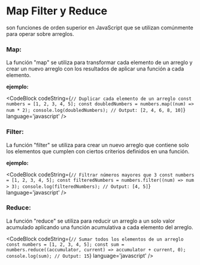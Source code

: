 
# Map Filter y Reduce

 son funciones de orden superior en JavaScript que se utilizan comúnmente para operar sobre arreglos.

### Map:

La función "map" se utiliza para transformar cada elemento de un arreglo y crear un nuevo arreglo con los resultados de aplicar una función a cada elemento.

**ejemplo:**

<CodeBlock
  codeString={`
    // Duplicar cada elemento de un arreglo
    const numbers = [1, 2, 3, 4, 5];
    const doubledNumbers = numbers.map((num) => num * 2);
    console.log(doubledNumbers); // Output: [2, 4, 6, 8, 10]
  `} 
  language='javascript'
/>

### Filter:

La función "filter" se utiliza para crear un nuevo arreglo que contiene solo los elementos que cumplen con ciertos criterios definidos en una función.

**ejemplo:**

<CodeBlock
    codeString={`
    // Filtrar números mayores que 3
    const numbers = [1, 2, 3, 4, 5];
    const filteredNumbers = numbers.filter((num) => num > 3);
    console.log(filteredNumbers); // Output: [4, 5]
  `} 
  language='javascript'
/>

### Reduce:

La función "reduce" se utiliza para reducir un arreglo a un solo valor acumulado aplicando una función acumulativa a cada elemento del arreglo.

<CodeBlock
  codeString={`
    // Sumar todos los elementos de un arreglo
    const numbers = [1, 2, 3, 4, 5];
    const sum = numbers.reduce((accumulator, current) => accumulator + current, 0);
    console.log(sum); // Output: 15
  `} 
  language='javascript'
/>
